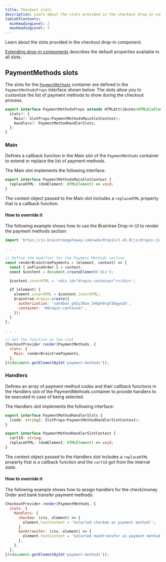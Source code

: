 ```yaml
---
title: Checkout slots
description: Learn about the slots provided in the checkout drop-in component.
tableOfContents:
  minHeadingLevel: 2
  maxHeadingLevel: 3
---
```


Learn about the slots provided in the checkout drop-in component.

[Extending drop-in components](/dropins/all/extending/) describes the default properties available to all slots.

## PaymentMethods slots

The slots for the [`PaymentMethods`](/dropins/checkout/containers/payment-methods/) container are defined in the `PaymentMethodsProps` interface shown below. The slots allow you to customize the list of payment methods to show during the checkout process.

```ts
export interface PaymentMethodsProps extends HTMLAttributes<HTMLDivElement> {
  slots?: {
    Main?: SlotProps<PaymentMethodsMainSlotContext>;
    Handlers?: PaymentMethodHandlerSlots;
  };
}
```

### Main

Defines a callback function in the Main slot of the `PaymentMethods` container to extend or replace the list of payment methods.

The Main slot implements the following interface:

```ts
export interface PaymentMethodsMainSlotContext {
  replaceHTML: (domElement: HTMLElement) => void;
}
```

The context object passed to the Main slot includes a `replaceHTML` property that is a callback function.

#### How to override it

The following example shows how to use the Braintree Drop-in UI to render the payment methods section:

```js
import 'https://js.braintreegateway.com/web/dropin/1.43.0/js/dropin.js';

. . .

// Define the modifier for the Payment Methods section
const renderBraintreePayments = (element, context) => {
  const { onPlaceOrder } = context;
  const $content = document.createElement('div');

  $content.innerHTML = '<div id="dropin-container"></div>';

  if (element) {
    element.innerHTML = $content.innerHTML;
    braintree.dropin.create({
      authorization: 'sandbox_g42y39zw_348pk9cgf3bgyw2b',
      container: '#dropin-container',
    });
  }
};

. . .

// Set the function on the slot
CheckoutProvider.render(PaymentMethods, {
  slots: {
    Main: renderBraintreePayments,
  },
})(document.getElementById('payment-methods'));
```

### Handlers

Defines an array of payment method codes and their callback functions in the Handlers slot of the PaymentMethods container to provide handlers to be executed in case of being selected.

The Handlers slot implements the following interface:

```ts
export interface PaymentMethodHandlerSlots {
  [code: string]: SlotProps<PaymentMethodHandlerSlotContext>;
}

export interface PaymentMethodHandlerSlotContext {
  cartId: string;
  replaceHTML: (domElement: HTMLElement) => void;
}
```

The context object passed to the Handlers slot includes a `replaceHTML` property that is a callback function and the `cartId` got from the internal state.

#### How to override it

The following example shows how to assign handlers for the check/money Order and bank transfer payment methods:

```js
CheckoutProvider.render(PaymentMethods, {
  slots: {
    Handlers: {
      checkmo: (ctx, element) => {
        element.textContent = 'Selected checkmo as payment method!';
      },
      banktransfer: (ctx, element) => {
        element.textContent = 'Selected banktransfer as payment method!';
      },
    },
  },
})(document.getElementById('payment-methods'));
```